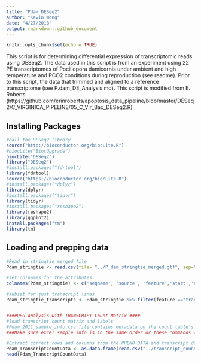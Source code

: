 ```yaml
---
title: "Pdam_DESeq2"
author: "Kevin Wong"
date: "4/27/2018"
output: rmarkdown::github_document
---
```


```r
knitr::opts_chunk$set(echo = TRUE)
```

This script is for determining differential expression of transcriptomic reads using DESeq2. The data used in this script is from an experiment using 22 PE transcriptomes of Pocillopora damicornis under ambient and high temperature and PCO2 conditions during reproduction (see readme). Prior to this script, the data that trimmed and aligned to a reference transcriptome (see P.dam_DE_Analysis.md). This script is modified from E. Roberts (https://github.com/erinroberts/apoptosis_data_pipeline/blob/master/DESeq2/C_VIRGINICA_PIPELINE/05_C_Vir_Bac_DESeq2.R)

## Installing Packages

```r
#call the DESeq2 library 
source("http://bioconductor.org/biocLite.R")
#biocLite("BiocUpgrade") 
biocLite("DESeq2")
library("DESeq2")
#install.packages("fdrtool")
library(fdrtool)
source("https://bioconductor.org/biocLite.R")
#install.packages("dplyr")
library(dplyr)
#install.packages("tidyr")
library(tidyr)
#install.packages("reshape2")
library(reshape2)
library(ggplot2)
install.packages("tm")
library(tm)
```

## Loading and prepping data

```r

#Read in stringtie merged file
Pdam_stringtie <- read.csv(file= "../P_dam_stringtie_merged.gtf", sep="\t", header = FALSE)

#set colnames for the attributes
colnames(Pdam_stringtie) <- c('seqname', 'source', 'feature','start','end','score','strand','frame', 'attribute')

#subset for just transcript lines
Pdam_stringtie_transcripts <- Pdam_stringtie %>% filter(feature =="transcript")


####DEG Analysis with TRANSCRIPT Count Matrix ####
#load transcript count matrix and labels
#Pdam_2011_sample_info.csv file contains metadata on the count table's samples
###Make sure excel sample info is in the same order or these commands will change data to be wrong!!!!###

#Extract correct rows and columns from the PHENO DATA and transcript data
Pdam_TranscriptCountData <- as.data.frame(read.csv("../transcript_count_matrix.csv", row.names="transcript_id"))
head(Pdam_TranscriptCountData)
```


